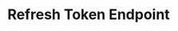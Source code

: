 ---
title: Refresh Token Endpoint
openapi: post /auth/token/refresh/
description: The Token Refresh endpoint allows users to refresh JSON Web Tokens (JWT) seamlessly. By providing a valid refresh token, users can obtain new JWT tokens, ensuring uninterrupted access to protected resources.
sidebarTitle: Refresh JWT Tokens for Continuous Access
---